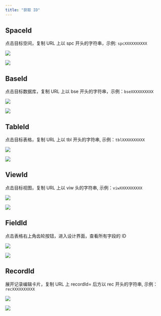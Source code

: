 ```yaml
---
title: "获取 ID"
---
```


## SpaceId

点击目标空间，复制 URL 上以 spc 开头的字符串，示例: `spcXXXXXXXXXX`

![](/images/kai-fa-zhe/api/fa9fb4d225e32565.png)

![](/images/kai-fa-zhe/api/b7c3b29073bc6768.png)

## BaseId

点击目标数据库，复制 URL 上以 bse 开头的字符串，示例：`bseXXXXXXXXXX`

![](/images/kai-fa-zhe/api/9f35f5ecaf38f264.png)

![](/images/kai-fa-zhe/api/17f341d5b0b07ff4.png)

## TableId

点击目标表格，复制 URL 上以 tbl 开头的字符串, 示例：`tblXXXXXXXXXX`

![](/images/kai-fa-zhe/api/88aefa10b5ffe372.png)

![](/images/kai-fa-zhe/api/99efd16eae04feac.png)

## ViewId

点击目标视图，复制 URL 上以 viw 头的字符串, 示例：`viwXXXXXXXXXX`

![](/images/kai-fa-zhe/api/830177806519ba17.png)

![](/images/kai-fa-zhe/api/d7139d0c9c0960b5.png)

## FieldId

点击表格右上角齿轮按钮，进入设计界面，查看所有字段的 ID

![](/images/kai-fa-zhe/api/262744d8f8c9d0a3.png)

![](/images/kai-fa-zhe/api/a2c6a5f136767885.png)

## RecordId

展开记录编辑卡片，复制 URL 上 recordId= 后方以 rec 开头的字符串, 示例：`recXXXXXXXXXX`

![](/images/kai-fa-zhe/api/a7813345bcd4a8e3.png)

![](/images/kai-fa-zhe/api/3a3abbbb21e81c7c.png)

